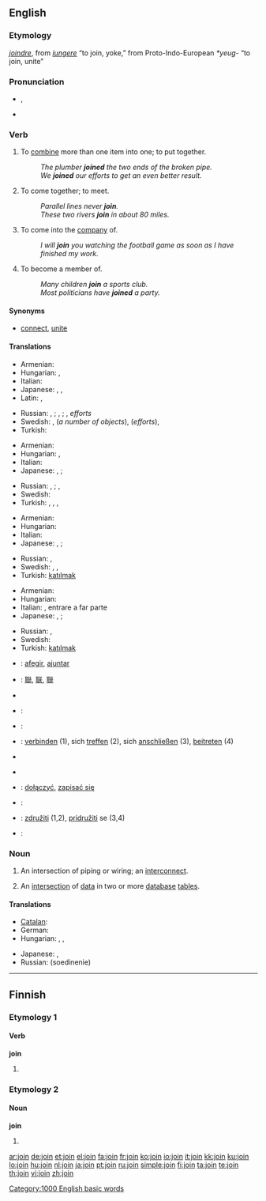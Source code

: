 ==English==

===Etymology===
{{etyl|fro}} ''[[joindre]]'', from {{etyl|la}} ''[[iungere]]'' “to join, yoke,” from Proto-Indo-European ''*yeug-'' “to join, unite”

===Pronunciation===
* {{a|UK}} {{IPA|/ˈdʒɔɪn/}}, {{SAMPA|/"dZOIn/}}
*: {{rhymes|ɔɪn}}
* {{audio|en-us-join.ogg|Audio (US)}}

===Verb===
{{en-verb}}

# To [[combine]] more than one item into one; to put together.
#: ''The plumber '''joined''' the two ends of the broken pipe.''
#: ''We '''joined''' our efforts to get an even better result.''
# To come together; to meet.
#: ''Parallel lines never '''join'''.''
#: ''These two rivers '''join''' in about 80 miles.''
# To come into the [[company]] of.
#: ''I will '''join''' you watching the football game as soon as I have finished my work.''
# To become a member of.
#: ''Many children '''join''' a sports club.''
#: ''Most politicians have '''joined''' a party.''

====Synonyms====
* {{sense|to combine more than one item into one}} [[connect]], [[unite]]

====Translations====
{{trans-top|to combine more than one item into one; to put together}}
* Armenian: {{t|hy|միացնել|sc=Armn|tr=miac’nel}}
* Hungarian: {{t|hu|összekapcsol}}, {{t|hu|összeköt}}
* Italian: {{t+|it|unire}}
* Japanese: {{t|ja|つなげる|tr=tsunageru|sc=Jpan}}, {{t|ja|接続|alt=接続する|tr=setsuzoku suru|sc=Jpan}}, {{t-|ja|結合|alt=結合する|tr=ketsugō suru|sc=Jpan}}
* Latin: {{t|la|coniungo|alt=coniungō}}, {{t-|la|conecto|alt=cōnectō}}
{{trans-mid}}
* Russian: {{t|ru|соединять|tr=sojedin'át'|sc=Cyrl}} {{impf}}, {{t|ru|соединить|tr=soedinít'|sc=Cyrl}} {{pf}}; {{t|ru|скреплять|tr=skr'epl'át'|sc=Cyrl}} {{impf}}, {{t|ru|скрепить|tr=skr'epít'|sc=Cyrl}} {{pf}}; {{t|ru|объединять|tr=objedin'át'|sc=Cyrl}} {{impf}}, {{t|ru|объединить|tr=objedinít'|sc=Cyrl}} {{pf}} ''efforts''
* Swedish: {{t|sv|sammanfoga}}, {{t|sv|foga samman}} (''a number of objects''), {{t|sv|slå samman}} (''efforts''), {{t|sv|föra samman}}
* Turkish: {{t+|tr|katılmak}}
{{trans-bottom}}

{{trans-top|to come together; to meet}}
* Armenian: {{t|hy|միանալ|sc=Armn|tr=mianal}}
* Hungarian: {{t|hu|beletorkollik}}, {{t+|hu|találkozik}}
* Italian: {{t+|it|incontrare}}
* Japanese: {{t|ja|つながる|tr=tsunagaru|sc=Jpan}}, {{t|ja|接続|alt=接続する|tr=setsuzoku suru|sc=Jpan}}; {{qalifier|for a river or road}} {{t|ja|合流|alt=合流する|tr=gōryū suru|sc=Jpan}}
{{trans-mid}}
* Russian: {{t|ru|соединяться|tr=sojedin'át's'a|sc=Cyrl}} {{impf}}, {{t+|ru|соединиться|tr=soedinít's'a|sc=Cyrl}} {{pf}}; {{t|ru|объединяться|tr=objedin'át's'a|sc=Cyrl}} {{impf}}, {{t|ru|объединиться|tr=objedinít's'a|sc=Cyrl}} {{pf}}
* Swedish: {{t|sv|mötas}}
* Turkish: {{t+|tr|birleşmek}}, {{t+|tr|çakışmak}}, {{t+|tr|kesişmek}}, {{t+|tr|bir araya gelmek}}
{{trans-bottom}}

{{trans-top|to come into the company of}}
* Armenian: {{t|hy|միանալ|sc=Armn|tr=mianal}}
* Hungarian: {{t+|hu|csatlakozik}}
* Italian: {{t-|it|aggregarsi}}
* Japanese: {{t|ja|加わる|tr=kuwawaru|sc=Jpan}}, {{t|ja|同伴|alt=同伴する|tr=dōhan suru|sc=Jpan}}; {{qualifier|figurative}} {{t|ja|合流|alt=合流する|tr=gōryū suru|sc=Jpan}}
{{trans-mid}}
* Russian: {{t|ru|присоединяться|tr=prisojedin'át's'a|sc=Cyrl}} {{impf}}, {{t+|ru|присоединиться|tr=prisoedinít's'a|sc=Cyrl}} {{pf}}
* Swedish: {{t|sv|följa med}}, {{t|sv|komma med}}, {{t+|sv|hänga med}}
* Turkish: [[katılmak]]
{{trans-bottom}}

{{trans-top|to become a member of}}
* Armenian: {{t|hy|միանալ|sc=Armn|tr=mianal}}
* Hungarian: {{t|hu|belép}}
* Italian: {{t+|it|aderire}}, entrare a far parte
* Japanese: {{t|ja|加わる|tr=kuwawaru|sc=Jpan}}, {{t+|ja|参加|alt=参加する|tr=sanka suru|sc=Jpan}}; {{qualifier|figurative}} {{t|ja|合流|alt=合流する|tr=gōryū suru|sc=Jpan}}
{{trans-mid}}
* Russian: {{t+|ru|вступать|tr=vstupát'|sc=Cyrl}} {{impf}}, {{t+|ru|вступить|tr=vstupít'|sc=Cyrl}} {{impf}}
* Swedish: {{t|sv|gå med i}}
* Turkish: [[katılmak]]
{{trans-bottom}}

{{checktrans-top}}
* {{ttbc|Catalan}}: [[afegir]], [[ajuntar]]
* {{ttbc|CJKV Characters}}: [[聯]], [[联]], [[聨]]
* {{trreq|Chinese}}
* {{ttbc|Dutch}}: {{t-|nl|voegen}}
* {{ttbc|French}}: {{t+|fr|rejoindre}}
* {{ttbc|German}}: [[verbinden]] (1), sich [[treffen]] (2), sich [[anschließen]] (3), [[beitreten]] (4)
* {{trreq|Hebrew}}
{{checktrans-mid}}
* {{trreq|Old English}}
* {{ttbc|Polish}}: [[dołączyć]], [[zapisać się]]
* {{ttbc|Portuguese}}: {{t+|pt|juntar}}
* {{ttbc|Slovene}}: [[združiti]] (1,2), [[pridružiti]] se (3,4)
* {{ttbc|Spanish}}: {{t-|es|juntar}}
{{checktrans-bottom}}

===Noun===
{{en-noun}}

# An intersection of piping or wiring; an [[interconnect]].
# {{computing}} An [[intersection]] of [[data]] in two or more [[database]] [[table]]s.

====Translations====
{{trans-top|an intersection of piping or wiring; an interconnect}}
* [[Catalan]]: {{t-|ca|unió}}
* German: {{t+|de|Verbindung|f}}
* Hungarian: {{t|hu|kötés}}, {{t|hu|csatlakozás}}, {{t|hu|toldás}}
{{trans-mid}}
* Japanese: {{t|ja|接続|tr=setsuzoku|sc=Jpan}}, {{t-|ja|結合|tr=ketsugō|sc=Jpan}}
* Russian: {{t+|ru|соединение|sc=Cyrl}} (soedinenie)
{{trans-bottom}}

[[Category:1000 English basic words]]

----

==Finnish==

===Etymology 1===

====Verb====
'''join'''

# {{fi-form of|juoda|type=verb|pr=first-person|pl=singular|mood=indicative|tense=past}}

===Etymology 2===

====Noun====
'''join'''

# {{fi-form of|joki|type=noun|case=instructive|pl=plural}}

[[ar:join]]
[[de:join]]
[[et:join]]
[[el:join]]
[[fa:join]]
[[fr:join]]
[[ko:join]]
[[io:join]]
[[it:join]]
[[kk:join]]
[[ku:join]]
[[lo:join]]
[[hu:join]]
[[nl:join]]
[[ja:join]]
[[pt:join]]
[[ru:join]]
[[simple:join]]
[[fi:join]]
[[ta:join]]
[[te:join]]
[[th:join]]
[[vi:join]]
[[zh:join]]